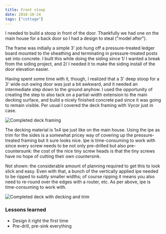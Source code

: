 ```yaml
---
title: Front stoop
date: 2018-10-24
tags: ["cottage"]
---
```


I needed to build a stoop in front of the door. Thankfully we had one on the main house for a back door so I had a design to steal ("model after").

The frame was initially a simple 3' job hung off a pressure-treated ledger board mounted to the sheathing and terminating in pressure-treated posts set into concrete.
I built this while doing the siding since 1/ I wanted a break from the siding project, and 2/ I needed it to make the siding install of the door elevation easier.

Having spent some time with it, though, I realized that a 3' deep stoop for a 3' wide out-swing door was just a bit awkward, and it needed an intermediate step down to the ground anyhow.
I used the opportunity of creating the step to also tack on a partial-width extension to the main decking surface, and build a nicely finished concrete pad since it was going to remain visible.
Per usual I covered the deck framing with Vycor just in case.

![](images/IMG_20181019_164254.jpg "Completed deck framing")

The decking material is 1x4 ipe just like on the main house. Using the ipe as trim for the sides is a somewhat pricey way of covering up the pressure-treated framing but it sure looks nice.
Ipe is time-consuming to work with since every screw needs to be not only pre-drilled but also pre-countersunk:
the cost of the nice tiny screw heads is that the tiny screws have no hope of cutting their own countersink.

Not shown: the considerable amount of planning required to get this to look slick and easy.
Even with that, a bunch of the vertically applied ipe needed to be ripped to subtly smaller widths; of course ripping it means you also need to re-round over the edges with a router, etc.
As per above, ipe is time-consuming to work with.

![](images/IMG_20181024_141747.jpg "Completed deck with decking and trim")

### Lessons learned

- Design it right the first time
- Pre-drill, pre-sink everything

